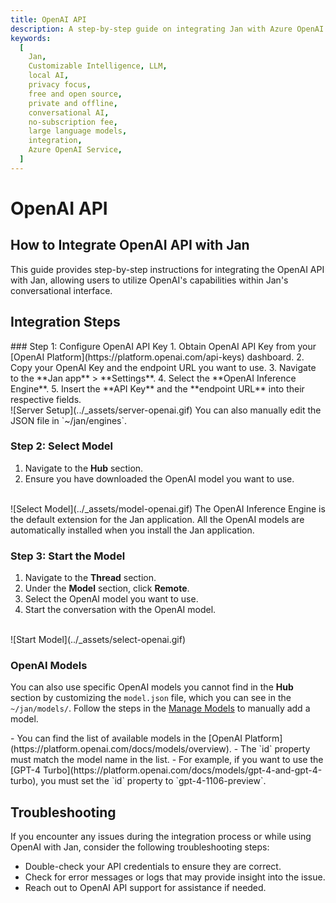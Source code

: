 ```yaml
---
title: OpenAI API
description: A step-by-step guide on integrating Jan with Azure OpenAI.
keywords:
  [
    Jan,
    Customizable Intelligence, LLM,
    local AI,
    privacy focus,
    free and open source,
    private and offline,
    conversational AI,
    no-subscription fee,
    large language models,
    integration,
    Azure OpenAI Service,
  ]
---
```





# OpenAI API

## How to Integrate OpenAI API with Jan
This guide provides step-by-step instructions for integrating the OpenAI API with Jan, allowing users to utilize OpenAI's capabilities within Jan's conversational interface.

## Integration Steps
<Steps>
### Step 1: Configure OpenAI API Key
1. Obtain OpenAI API Key from your [OpenAI Platform](https://platform.openai.com/api-keys) dashboard.
2. Copy your OpenAI Key and the endpoint URL you want to use.
3. Navigate to the **Jan app** > **Settings**.
4. Select the **OpenAI Inference Engine**.
5. Insert the **API Key** and the **endpoint URL** into their respective fields.
<br/>
![Server Setup](../_assets/server-openai.gif)

<Callout type='info'>
You can also manually edit the JSON file in `~/jan/engines`.
</Callout>

### Step 2: Select Model

1. Navigate to the **Hub** section.
2. Ensure you have downloaded the OpenAI model you want to use.
<br/>
![Select Model](../_assets/model-openai.gif)

<Callout type='info'>
The OpenAI Inference Engine is the default extension for the Jan application. All the OpenAI models are automatically installed when you install the Jan application.
</Callout>

### Step 3: Start the Model

1. Navigate to the **Thread** section.
2. Under the **Model** section, click **Remote**.
3. Select the OpenAI model you want to use.
4. Start the conversation with the OpenAI model.
<br/>
![Start Model](../_assets/select-openai.gif)
</Steps>

### OpenAI Models

You can also use specific OpenAI models you cannot find in the **Hub** section by customizing the `model.json` file, which you can see in the `~/jan/models/`. Follow the steps in the [Manage Models](/docs/models/manage-models) to manually add a model.

<Callout type='info'>
- You can find the list of available models in the [OpenAI Platform](https://platform.openai.com/docs/models/overview).
- The `id` property must match the model name in the list.
  - For example, if you want to use the [GPT-4 Turbo](https://platform.openai.com/docs/models/gpt-4-and-gpt-4-turbo), you must set the `id` property to `gpt-4-1106-preview`.
</Callout>

## Troubleshooting

If you encounter any issues during the integration process or while using OpenAI with Jan, consider the following troubleshooting steps:

- Double-check your API credentials to ensure they are correct.
- Check for error messages or logs that may provide insight into the issue.
- Reach out to OpenAI API support for assistance if needed.